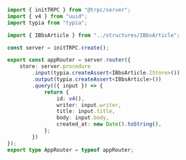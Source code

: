 ```typescript showLineNumbers {11-12}
import { initTRPC } from "@trpc/server";
import { v4 } from "uuid";
import typia from "typia";

import { IBbsArticle } from "../structures/IBbsArticle";

const server = initTRPC.create();

export const appRouter = server.router({
    store: server.procedure
        .input(typia.createAssert<IBbsArticle.IStore>())
        .output(typia.createAssert<IBbsArticle>())
        .query(({ input }) => {
            return {
                id: v4(),
                writer: input.writer,
                title: input.title,
                body: input.body,
                created_at: new Date().toString(),
            };
        })
});
export type AppRouter = typeof appRouter;
```